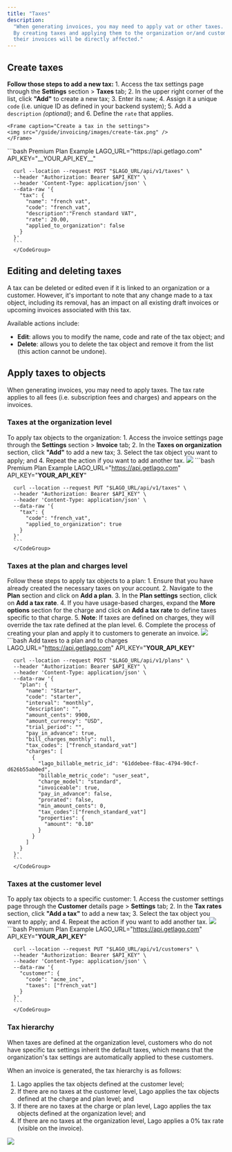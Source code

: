 ```yaml
---
title: "Taxes"
description:
  "When generating invoices, you may need to apply vat or other taxes.
  By creating taxes and applying them to the organization or/and customers, 
  their invoices will be directly affected."
---
```


## Create taxes[](#create-taxes "Direct link to heading")

**Follow those steps to add a new tax:**
<Tabs>
  <Tab title="Dashboard">
    1. Access the tax settings page through the **Settings** section > **Taxes** tab;
    2. In the upper right corner of the list, click **"Add"** to create a new tax;
    3. Enter its `name`;
    4. Assign it a unique `code` (i.e. unique ID as defined in your backend system);
    5. Add a `description` *(optional)*; and
    6. Define the `rate` that applies.

    <Frame caption="Create a tax in the settings">
    <img src="/guide/invoicing/images/create-tax.png" />
    </Frame>
  </Tab>
  <Tab title="API">
      <CodeGroup>
      ```bash Premium Plan Example
      LAGO_URL="https://api.getlago.com"
      API_KEY="__YOUR_API_KEY__"

      curl --location --request POST "$LAGO_URL/api/v1/taxes" \
      --header "Authorization: Bearer $API_KEY" \
      --header 'Content-Type: application/json' \
      --data-raw '{
        "tax": {
          "name": "french vat",
          "code": "french_vat",
          "description":"French standard VAT",
          "rate": 20.00,
          "applied_to_organization": false
        }
      }'
      ```
      </CodeGroup>
  </Tab>
</Tabs>

## Editing and deleting taxes[](#edit-delete-taxes "Direct link to heading")

A tax can be deleted or edited even if it is linked to an organization or a customer. 
However, it's important to note that any change made to a tax object, including its removal, has an impact on all existing draft invoices or upcoming invoices associated with this tax.

Available actions include:
- **Edit**: allows you to modify the name, code and rate of the tax object; and
- **Delete**: allows you to delete the tax object and remove it from the list (this action cannot be undone).

## Apply taxes to objects
When generating invoices, you may need to apply taxes. 
The tax rate applies to all fees (i.e. subscription fees and charges) and appears on the invoices.

### Taxes at the organization level

To apply tax objects to the organization:
<Tabs>
  <Tab title="Dashboard">
    1. Access the invoice settings page through the **Settings** section > **Invoice** tab;
    2. In the **Taxes on organization** section, click **"Add"** to add a new tax;
    3. Select the tax object you want to apply; and
    4. Repeat the action if you want to add another tax.
    <Frame caption="Add a tax on the organization">
    <img src="/guide/invoicing/images/tax-on-organization.png" />
    </Frame>
  </Tab>
  <Tab title="API">
      <CodeGroup>
      ```bash Premium Plan Example
      LAGO_URL="https://api.getlago.com"
      API_KEY="__YOUR_API_KEY__"

      curl --location --request PUT "$LAGO_URL/api/v1/taxes" \
      --header "Authorization: Bearer $API_KEY" \
      --header 'Content-Type: application/json' \
      --data-raw '{
        "tax": {
          "code": "french_vat",
          "applied_to_organization": true
        }
      }'
      ```
      </CodeGroup>
  </Tab>
</Tabs>

### Taxes at the plan and charges level

Follow these steps to apply tax objects to a plan:
<Tabs>
  <Tab title="Dashboard">
    1. Ensure that you have already created the necessary taxes on your account.
    2. Navigate to the **Plan** section and click on **Add a plan**.
    3. In the **Plan settings** section, click on **Add a tax rate**.
    4. If you have usage-based charges, expand the **More options** section for the charge and click on **Add a tax rate** to define taxes specific to that charge.
    5. **Note**: If taxes are defined on charges, they will override the tax rate defined at the plan level.
    6. Complete the process of creating your plan and apply it to customers to generate an invoice.
    <Frame caption="Add a tax on the charge">
    <img src="/guide/invoicing/images/tax-on-charges.png" />
    </Frame>
  </Tab>
  <Tab title="API">
      <CodeGroup>
      ```bash Add taxes to a plan and to charges
      LAGO_URL="https://api.getlago.com"
      API_KEY="__YOUR_API_KEY__"

      curl --location --request POST "$LAGO_URL/api/v1/plans" \
      --header "Authorization: Bearer $API_KEY" \
      --header 'Content-Type: application/json' \
      --data-raw '{
        "plan": {
          "name": "Starter",
          "code": "starter",
          "interval": "monthly",
          "description": "",
          "amount_cents": 9900,
          "amount_currency": "USD",
          "trial_period": "",
          "pay_in_advance": true,
          "bill_charges_monthly": null,
          "tax_codes": ["french_standard_vat"]
          "charges": [
            {
              "lago_billable_metric_id": "61ddebee-f8ac-4794-90cf-d626b55ab0ed",
              "billable_metric_code": "user_seat",
              "charge_model": "standard",
              "invoiceable": true,
              "pay_in_advance": false,
              "prorated": false,
              "min_amount_cents": 0,
              "tax_codes":["french_standard_vat"]
              "properties": {
                "amount": "0.10"
              }
            }	
          ]
        }
      }'
      ```
      </CodeGroup>
  </Tab>
</Tabs>


### Taxes at the customer level

To apply tax objects to a specific customer:
<Tabs>
  <Tab title="Dashboard">
    1. Access the customer settings page through the **Customer** details page > **Settings** tab;
    2. In the **Tax rates** section, click **"Add a tax"** to add a new tax;
    3. Select the tax object you want to apply; and
    4. Repeat the action if you want to add another tax.
    <Frame caption="Add a tax on the customer">
    <img src="/guide/invoicing/images/tax-on-customer.png" />
    </Frame>
  </Tab>
  <Tab title="API">
      <CodeGroup>
      ```bash Premium Plan Example
      LAGO_URL="https://api.getlago.com"
      API_KEY="__YOUR_API_KEY__"

      curl --location --request PUT "$LAGO_URL/api/v1/customers" \
      --header "Authorization: Bearer $API_KEY" \
      --header 'Content-Type: application/json' \
      --data-raw '{
        "customer": {
          "code": "acme_inc",
          "taxes": ["french_vat"]
        }
      }'
      ```
      </CodeGroup>
  </Tab>
</Tabs>

### Tax hierarchy
When taxes are defined at the organization level, customers who do not have specific tax settings inherit the default taxes, which means that the organization's tax settings are automatically applied to these customers.

When an invoice is generated, the tax hierarchy is as follows:
1. Lago applies the tax objects defined at the customer level;
2. If there are no taxes at the customer level, Lago applies the tax objects defined at the charge and plan level; and
3. If there are no taxes at the charge or plan level, Lago applies the tax objects defined at the organization level; and
3. If there are no taxes at the organization level, Lago applies a 0% tax rate (visible on the invoice).

<Frame caption="Tax hierarchy">
  <img src="/guide/invoicing/images/tax-hierarchy.png" />
</Frame>